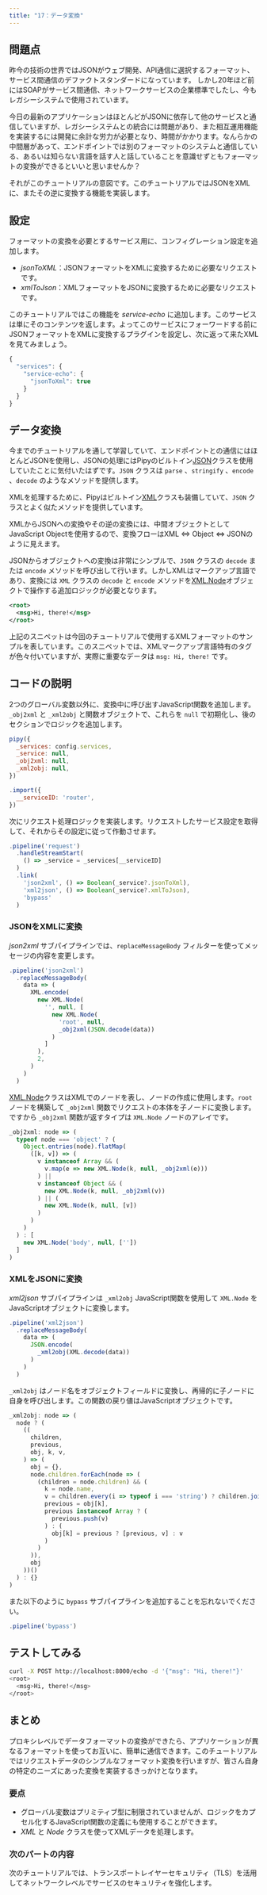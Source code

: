```yaml
---
title: "17：データ変換"
---
```


## 問題点

昨今の技術の世界ではJSONがウェブ開発、API通信に選択するフォーマット、サービス間通信のデファクトスタンダードになっています。 しかし20年ほど前にはSOAPがサービス間通信、ネットワークサービスの企業標準でしたし、今もレガシーシステムで使用されています。

今日の最新のアプリケーションはほとんどがJSONに依存して他のサービスと通信していますが、レガシーシステムとの統合には問題があり、また相互運用機能を実装するには開発に余計な労力が必要となり、時間がかかります。なんらかの中間層があって、エンドポイントでは別のフォーマットのシステムと通信している、あるいは知らない言語を話す人と話していることを意識せずともフォ―マットの変換ができるといいと思いませんか？

それがこのチュートリアルの意図です。このチュートリアルではJSONをXMLに、またその逆に変換する機能を実装します。

## 設定

フォーマットの変換を必要とするサービス用に、コンフィグレーション設定を追加します。

* *jsonToXML*：JSONフォーマットをXMLに変換するために必要なリクエストです。
* *xmlToJson*：XMLフォーマットをJSONに変換するために必要なリクエストです。

このチュートリアルではこの機能を *service-echo* に追加します。このサービスは単にそのコンテンツを返します。よってこのサービスにフォーワードする前にJSONフォーマットをXMLに変換するプラグインを設定し、次に返って来たXMLを見てみましょう。

```js
{
  "services": {
    "service-echo": {
      "jsonToXml": true
    }
  }
}
```

## データ変換

今までのチュートリアルを通して学習していて、エンドポイントとの通信にはほとんどJSONを使用し、JSONの処理にはPipyのビルトイン[JSON](/reference/api/JSON)クラスを使用していたことに気付いたはずです。`JSON` クラスは `parse` 、`stringify` 、`encode` 、`decode` のようなメソッドを提供します。

XMLを処理するために、Pipyはビルトイン[XML](/reference/api/XML)クラスも装備していて、`JSON` クラスとよく似たメソッドを提供しています。

XMLからJSONへの変換やその逆の変換には、中間オブジェクトとしてJavaScript Objectを使用するので、変換フローはXML <=> Object <=> JSONのように見えます。

JSONからオブジェクトへの変換は非常にシンプルで、`JSON` クラスの `decode` または `encode` メソッドを呼び出して行います。しかしXMLはマークアップ言語であり、変換には `XML` クラスの `decode` と `encode` メソッドを[XML.Node](/reference/api/XML/Node)オブジェクトで操作する追加ロジックが必要となります。

```xml
<root>
  <msg>Hi, there!</msg>
</root>
```

上記のスニペットは今回のチュートリアルで使用するXMLフォーマットのサンプルを表しています。このスニペットでは、XMLマークアップ言語特有のタグが色々付いていますが、実際に重要なデータは `msg: Hi, there!` です。

## コードの説明

2つのグローバル変数以外に、変換中に呼び出すJavaScript関数を追加します。`_obj2xml` と `_xml2obj` と関数オブジェクトで、これらを `null` で初期化し、後のセクションでロジックを追加します。

```js
pipy({
  _services: config.services,
  _service: null,
  _obj2xml: null,
  _xml2obj: null,
})

.import({
  __serviceID: 'router',
})
```

次にリクエスト処理ロジックを実装します。リクエストしたサービス設定を取得して、それからその設定に従って作動させます。

```js
.pipeline('request')
  .handleStreamStart(
    () => _service = _services[__serviceID]
  )
  .link(
    'json2xml', () => Boolean(_service?.jsonToXml),
    'xml2json', () => Boolean(_service?.xmlToJson),
    'bypass'
  )
```

### JSONをXMLに変換

*json2xml* サブパイプラインでは、`replaceMessageBody` フィルターを使ってメッセージの内容を変更します。

```js
.pipeline('json2xml')
  .replaceMessageBody(
    data => (
      XML.encode(
        new XML.Node(
          '', null, [
            new XML.Node(
              'root', null,
              _obj2xml(JSON.decode(data))
            )
          ]
        ),
        2,
      )
    )
  )
```

[XML.Node](/reference/api/XML/Node)クラスはXMLでのノードを表し、ノードの作成に使用します。`root` ノードを構築して `_obj2xml` 関数でリクエストの本体を子ノードに変換します。ですから `_obj2xml` 関数が返すタイプは `XML.Node` ノードのアレイです。

```js
_obj2xml: node => (
  typeof node === 'object' ? (
    Object.entries(node).flatMap(
      ([k, v]) => (
        v instanceof Array && (
          v.map(e => new XML.Node(k, null, _obj2xml(e)))
        ) ||
        v instanceof Object && (
          new XML.Node(k, null, _obj2xml(v))
        ) || (
          new XML.Node(k, null, [v])
        )
      )
    )
  ) : [
    new XML.Node('body', null, [''])
  ]
)
```

### XMLをJSONに変換

*xml2json* サブパイプラインは `_xml2obj` JavaScript関数を使用して `XML.Node` をJavaScriptオブジェクトに変換します。

```js
.pipeline('xml2json')
  .replaceMessageBody(
    data => (
      JSON.encode(
        _xml2obj(XML.decode(data))
      )
    )
  )
```

`_xml2obj` はノード名をオブジェクトフィールドに変換し、再帰的に子ノードに自身を呼び出します。この関数の戻り値はJavaScriptオブジェクトです。

```js
_xml2obj: node => (
  node ? (
    ((
      children,
      previous,
      obj, k, v,
    ) => (
      obj = {},
      node.children.forEach(node => (
        (children = node.children) && (
          k = node.name,
          v = children.every(i => typeof i === 'string') ? children.join('') : _xml2obj(node),
          previous = obj[k],
          previous instanceof Array ? (
            previous.push(v)
          ) : (
            obj[k] = previous ? [previous, v] : v
          )
        )
      )),
      obj
    ))()
  ) : {}
)
```

また以下のように `bypass` サブパイプラインを追加することを忘れないでください。

```js
.pipeline('bypass')
```

## テストしてみる

```sh
curl -X POST http://localhost:8000/echo -d '{"msg": "Hi, there!"}'
<root>
  <msg>Hi, there!</msg>
</root>
```

## まとめ

プロキシレベルでデータフォーマットの変換ができたら、アプリケーションが異なるフォーマットを使ってお互いに、簡単に通信できます。このチュートリアルではリクエストデータのシンプルなフォーマット変換を行いますが、皆さん自身の特定のニーズにあった変換を実装するきっかけとなります。

### 要点

* グローバル変数はプリミティブ型に制限されていませんが、ロジックをカプセル化するJavaScript関数の定義にも使用することができます。
* *XML* と *Node* クラスを使ってXMLデータを処理します。

### 次のパートの内容

次のチュートリアルでは、トランスポートレイヤーセキュリティ（TLS）を活用してネットワークレベルでサービスのセキュリティを強化します。

